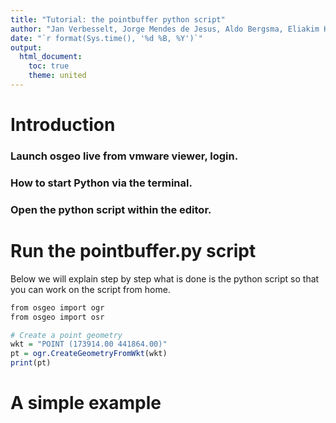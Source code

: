 ```yaml
---
title: "Tutorial: the pointbuffer python script"
author: "Jan Verbesselt, Jorge Mendes de Jesus, Aldo Bergsma, Eliakim Hamunyela"
date: "`r format(Sys.time(), '%d %B, %Y')`"
output:
  html_document:
    toc: true
    theme: united
---
```


# Introduction

### Launch osgeo live from vmware viewer, login.
### How to start Python via the terminal.
### Open the python script within the editor.

# Run the pointbuffer.py script

Below we will explain step by step what is done is the python script so that you
can work on the script from home.

```r
from osgeo import ogr
from osgeo import osr

# Create a point geometry
wkt = "POINT (173914.00 441864.00)"
pt = ogr.CreateGeometryFromWkt(wkt)
print(pt)
```

# A simple example

```r

```

